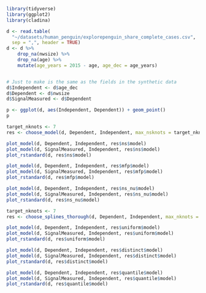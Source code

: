 ```r
library(tidyverse)
library(ggplot2)
library(cladina)

d <- read.table(
  "~/datasets/human_penguin/explorepenguin_share_complete_cases.csv",
  sep = ",", header = TRUE)
d <- d %>%
    drop_na(nwsize) %>%
    drop_na(age) %>%
    mutate(age_years = 2015 - age, age_dec = age_years)


# Just to make is the same as the fields in the synthetic data
d$Independent <- d$age_dec
d$Dependent <- d$nwsize
d$SignalMeasured <- d$Dependent

```

```r
p <- ggplot(d, aes(Independent, Dependent)) + geom_point()
p
```

```r
target_nknots <- 7
res <- choose_model(d, Dependent, Independent, max_nsknots = target_nknots)

plot_model(d, Dependent, Independent, res$ns$model)
plot_model(d, SignalMeasured, Independent, res$ns$model)
plot_rstandard(d, res$ns$model)

plot_model(d, Dependent, Independent, res$mfp$model)
plot_model(d, SignalMeasured, Independent, res$mfp$model)
plot_rstandard(d, res$mfp$model)

plot_model(d, Dependent, Independent, res$ns_nu$model)
plot_model(d, SignalMeasured, Independent, res$ns_nu$model)
plot_rstandard(d, res$ns_nu$model)
```

```r
target_nknots <- 7
res <- choose_splines_thorough(d, Dependent, Independent, max_nknots = target_nknots)

plot_model(d, Dependent, Independent, res$uniform$model)
plot_model(d, SignalMeasured, Independent, res$uniform$model)
plot_rstandard(d, res$uniform$model)

plot_model(d, Dependent, Independent, res$distinct$model)
plot_model(d, SignalMeasured, Independent, res$distinct$model)
plot_rstandard(d, res$distinct$model)

plot_model(d, Dependent, Independent, res$quantile$model)
plot_model(d, SignalMeasured, Independent, res$quantile$model)
plot_rstandard(d, res$quantile$model)
```
